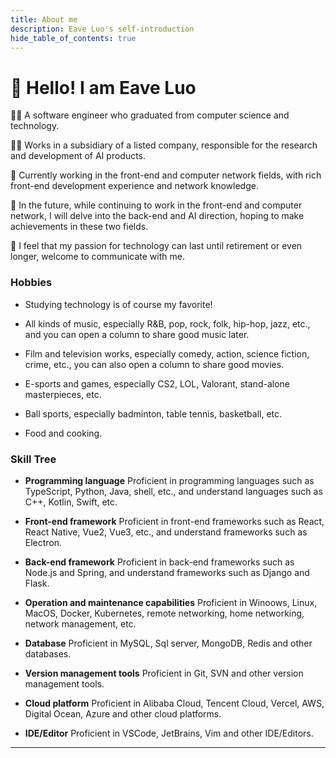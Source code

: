 ```yaml
---
title: About me
description: Eave Luo's self-introduction
hide_table_of_contents: true
---
```


# 👋 Hello! I am Eave Luo

👨‍🎓 A software engineer who graduated from computer science and technology.

👨‍💻 Works in a subsidiary of a listed company, responsible for the research and development of AI products.

🤟 Currently working in the front-end and computer network fields, with rich front-end development experience and network knowledge.

💪 In the future, while continuing to work in the front-end and computer network, I will delve into the back-end and AI direction, hoping to make achievements in these two fields.

🤙 I feel that my passion for technology can last until retirement or even longer, welcome to communicate with me.

### Hobbies

- Studying technology is of course my favorite!

- All kinds of music, especially R&B, pop, rock, folk, hip-hop, jazz, etc., and you can open a column to share good music later.

- Film and television works, especially comedy, action, science fiction, crime, etc., you can also open a column to share good movies.

- E-sports and games, especially CS2, LOL, Valorant, stand-alone masterpieces, etc.

- Ball sports, especially badminton, table tennis, basketball, etc.

- Food and cooking.

### Skill Tree

- **Programming language** Proficient in programming languages ​​such as TypeScript, Python, Java, shell, etc., and understand languages ​​such as C++, Kotlin, Swift, etc.

- **Front-end framework** Proficient in front-end frameworks such as React, React Native, Vue2, Vue3, etc., and understand frameworks such as Electron.

- **Back-end framework** Proficient in back-end frameworks such as Node.js and Spring, and understand frameworks such as Django and Flask.

- **Operation and maintenance capabilities** Proficient in Winoows, Linux, MacOS, Docker, Kubernetes, remote networking, home networking, network management, etc.

- **Database** Proficient in MySQL, Sql server, MongoDB, Redis and other databases.

- **Version management tools** Proficient in Git, SVN and other version management tools.

- **Cloud platform** Proficient in Alibaba Cloud, Tencent Cloud, Vercel, AWS, Digital Ocean, Azure and other cloud platforms.

- **IDE/Editor** Proficient in VSCode, JetBrains, Vim and other IDE/Editors.



<About />

---

<Comment />
